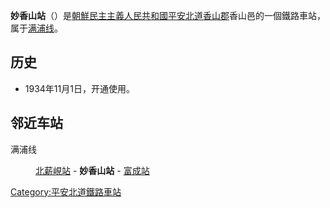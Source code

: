 {{unreferenced|time=2015-01-19T14:33:58+00:00}}
{{朝鮮半島車站資訊
|公司色 = blue
|文字色 = 
|站名 = 妙香山站
|圖片 = 
|pxl = 
|圖片說明 =
|前一站 = [[北薪峴站|北薪峴]]
|前一站距離 = 9.0
|後一站距離 = 13.0
|後一站 = [[富成站|富成]]
|所屬路線 = [[满浦线|满浦线]]
|距離 = 90.2
|起點站 = [[顺川站|顺川]]
|諺文 = 묘향산역
|朝鮮漢字 = 妙香山驛
|文觀部式 = 
|馬-賴式 = Myohyangsan-yŏk
|副站名 = 
|車站編號 = 
|停站路線數 = 
|所屬公司 = [[朝鮮民主主義人民共和國鐵道省|朝鮮民主主義人民共和國鐵道省]]
|所在地 =[[平安北道|平安北道]][[香山郡|香山郡]]香山邑
|車站構造 = 地面车站
|月台配置 = 
|啟用年月日 =1934年11月1日
|廢站年月日 = 
|上下車人次 = 
|統計年度 = 
|轉車 = 
|備註 = 
|全寬備註 = 
}}

'''妙香山站'''（{{lang-ko|묘향산역}}）是[[朝鮮民主主義人民共和國|朝鮮民主主義人民共和國]][[平安北道|平安北道]][[香山郡|香山郡]]香山邑的一個鐵路車站，属于[[满浦线|满浦线]]。

==历史==
*1934年11月1日，开通使用。

==邻近车站==
满浦线
:[[北薪峴站|北薪峴站]] - '''妙香山站''' - [[富成站|富成站]]

{{朝鲜铁路小作品}}

{{满浦线}}

[[Category:平安北道鐵路車站|Category:平安北道鐵路車站]]